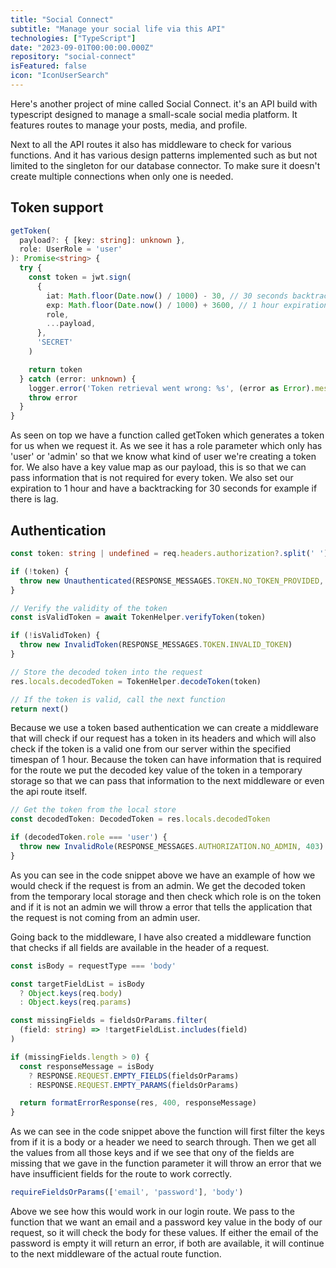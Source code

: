 ```yaml
---
title: "Social Connect"
subtitle: "Manage your social life via this API"
technologies: ["TypeScript"]
date: "2023-09-01T00:00:00.000Z"
repository: "social-connect"
isFeatured: false
icon: "IconUserSearch"
---
```


Here's another project of mine called Social Connect. it's an API build with typescript designed to manage a small-scale social media platform. It features routes to manage your posts, media, and profile.

Next to all the API routes it also has middleware to check for various functions. And it has various design patterns implemented such as but not limited to the singleton for our database connector. To make sure it doesn't create multiple connections when only one is needed.

## Token support

```typescript
getToken(
  payload?: { [key: string]: unknown },
  role: UserRole = 'user'
): Promise<string> {
  try {
    const token = jwt.sign(
      {
        iat: Math.floor(Date.now() / 1000) - 30, // 30 seconds backtrack
        exp: Math.floor(Date.now() / 1000) + 3600, // 1 hour expiration
        role,
        ...payload,
      },
      'SECRET'
    )

    return token
  } catch (error: unknown) {
    logger.error('Token retrieval went wrong: %s', (error as Error).message)
    throw error
  }
}
```

As seen on top we have a function called getToken which generates a token for us when we request it. As we see it has a role parameter which only has 'user' or 'admin' so that we know what kind of user we're creating a token for. We also have a key value map as our payload, this is so that we can pass information that is not required for every token. We also set our expiration to 1 hour and have a backtracking for 30 seconds for example if there is lag.

## Authentication

```typescript
const token: string | undefined = req.headers.authorization?.split(' ')[1]

if (!token) {
  throw new Unauthenticated(RESPONSE_MESSAGES.TOKEN.NO_TOKEN_PROVIDED, 401)
}

// Verify the validity of the token
const isValidToken = await TokenHelper.verifyToken(token)

if (!isValidToken) {
  throw new InvalidToken(RESPONSE_MESSAGES.TOKEN.INVALID_TOKEN)
}

// Store the decoded token into the request
res.locals.decodedToken = TokenHelper.decodeToken(token)

// If the token is valid, call the next function
return next()
```

Because we use a token based authentication we can create a middleware that will check if our request has a token in its headers and which will also check if the token is a valid one from our server within the specified timespan of 1 hour. Because the token can have information that is required for the route we put the decoded key value of the token in a temporary storage so that we can pass that information to the next middleware or even the api route itself.

```typescript
// Get the token from the local store
const decodedToken: DecodedToken = res.locals.decodedToken

if (decodedToken.role === 'user') {
  throw new InvalidRole(RESPONSE_MESSAGES.AUTHORIZATION.NO_ADMIN, 403)
}
```

As you can see in the code snippet above we have an example of how we would check if the request is from an admin. We get the decoded token from the temporary local storage and then check which role is on the token and if it is not an admin we will throw a error that tells the application that the request is not coming from an admin user.

Going back to the middleware, I have also created a middleware function that checks if all fields are available in the header of a request.

```typescript
const isBody = requestType === 'body'

const targetFieldList = isBody
  ? Object.keys(req.body)
  : Object.keys(req.params)

const missingFields = fieldsOrParams.filter(
  (field: string) => !targetFieldList.includes(field)
)

if (missingFields.length > 0) {
  const responseMessage = isBody
    ? RESPONSE.REQUEST.EMPTY_FIELDS(fieldsOrParams)
    : RESPONSE.REQUEST.EMPTY_PARAMS(fieldsOrParams)

  return formatErrorResponse(res, 400, responseMessage)
}
```

As we can see in the code snippet above the function will first filter the keys from if it is a body or a header we need to search through. Then we get all the values from all those keys and if we see that ony of the fields are missing that we gave in the function parameter it will throw an error that we have insufficient fields for the route to work correctly.

```typescript
requireFieldsOrParams(['email', 'password'], 'body')
```

Above we see how this would work in our login route. We pass to the function that we want an email and a password key value in the body of our request, so it will check the body for these values. If either the email of the password is empty it will return an error, if both are available, it will continue to the next middleware of the actual route function.